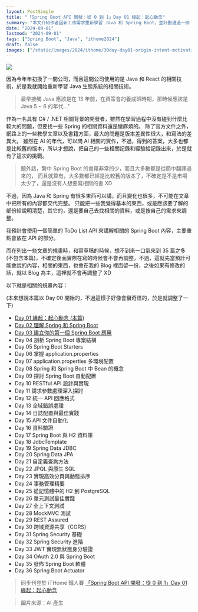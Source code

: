 ```yaml
---
layout: PostSimple
title: "「Spring Boot API 開發：從 0 到 1」Day 01 緣起：起心動念"
summary: "本文介紹作者因新工作需求重新學習 Java 和 Spring Boot，並計劃通過一個 ToDo List API 項目來分享學習經驗。作者將撰寫一系列共 35 篇的文章，涵蓋從基礎到進階的 Spring Boot API 開發知識，旨在為繁體中文社群提供最新、實用的 Spring Boot 學習資源。"
date: "2024-09-01"
lastmod: "2024-09-01"
tags: ["Spring Boot", "Java", "ithome2024"]
draft: false
images: ["/static/images/2024/ithome/30day-day01-origin-intent-motivation/cover.webp"]
---
```


![](/static/images/2024/ithome/30day-day01-origin-intent-motivation/cover.webp)

因為今年年初換了一間公司，而且這間公司使用的是 Java 和 React 的相關技術，於是我就開始重新學習 Java 生態系統的相關技術。

> 最早接觸 Java 應該是在 13 年前，在資策會的養成班時期，那時候應該是 Java 5 ~ 6 的年代..."

作為一名具有 C# / .NET 相關背景的開發者，雖然在學習過程中沒有碰到什麼比較大的問題，但要找一些 Spring 的相關資料還是蠻麻煩的。
除了官方文件之外，網路上的一些教學文章以及書籍方面，最大的問題是版本差異性很大，和寫法的差異大。
雖然在 AI 的年代，可以問 AI 相關的實作，不過，得到的答案，大多也都是比較舊的版本，所以才想說，把自己的一些相關記錄和經驗給記錄出來，於是就有了這次的挑戰。

> 題外話，繁中 Spring Boot 的書藉非常的少，而且大多數都是從簡中翻譯過來的，
> 而且就算有，大多數都已經是比較舊的版本了，不確定是不是市場太少了，還是沒有人想要寫相關的書 XD

不過，因為 Java 和 Spring 有很多東西可以講，而且變化也很多，不可能在文章中把所有的內容都交代完整。
只能把一些我覺得基本的東西，或是應該要了解的部份給說明清楚，其它的，還是要自己去找相關的資料，或是按自己的需求來調整。

我預計會使用一個簡單的 ToDo List API 來講解相關的 Spring Boot 內容，主要重點會放在 API 的部分。

而在列出一些文章的規畫時，和寫草稿的時候，想不到來一口氣來到 35 篇之多 (不包含本篇)，不確定後面實際在寫的時候會不會再調整，不過，這就先當預計可能會說的內容，相關的東西，也會在我的 Blog 裡面留一份，之後如果有修改的話，就以 Blog 為主，這裡就不會再調整了 XD

以下就是相關的規畫內容：

(本來想說本篇以 Day 00 開始的，不過這樣子好像會蠻奇怪的，於是就調整了一下)

- [Day 01 緣起：起心動念 (本篇)](/blog/2024/ithome/30day-day01-origin-intent-motivation)
- [Day 02 理解 Spring 和 Spring Boot](/blog/2024/ithome/30day-day02-understand-spring-and-spring-boot)
- [Day 03 建立你的第一個 Spring Boot 應用](/blog/2024/ithome/30day-day03-create-your-first-spring-boot-api)
- Day 04 剖析 Spring Boot 專案結構
- Day 05 Spring Boot Starters
- Day 06 掌握 application.properties
- Day 07 application.properties 多環境配置
- Day 08 Spring 和 Spring Boot 中 Bean 的概念
- Day 09 探討 Spring Boot 自動配置
- Day 10 RESTful API 設計與實現
- Day 11 請求參數處理深入探討
- Day 12 統一 API 回應格式
- Day 13 全域錯誤處理
- Day 14 日誌配置與最佳實踐
- Day 15 API 文件自動化
- Day 16 資料驗證
- Day 17 Spring Boot 與 H2 資料庫
- Day 18 JdbcTemplate
- Day 19 Spring Data JDBC
- Day 20 Spring Data JPA
- Day 21 自定義查詢方法
- Day 22 JPQL 與原生 SQL
- Day 23 實現高效分頁與動態排序
- Day 24 事務管理精要
- Day 25 從記憶體中的 H2 到 PostgreSQL
- Day 26 單元測試最佳實踐
- Day 27 全上下文測試
- Day 28 MockMVC 測試
- Day 29 REST Assured
- Day 30 跨域資源共享（CORS）
- Day 31 Spring Security 基礎
- Day 32 Spring Security 進階
- Day 33 JWT 實現無狀態身分驗證
- Day 34 OAuth 2.0 與 Spring Boot
- Day 35 發佈 Spring Boot 軟體
- Day 36 Spring Boot Actuator

> 同步刊登於 iTHome 鐵人賽 [「Spring Boot API 開發：從 0 到 1」Day 01 緣起：起心動念](https://ithelp.ithome.com.tw/articles/10346418)

> 圖片來源：AI 產生
